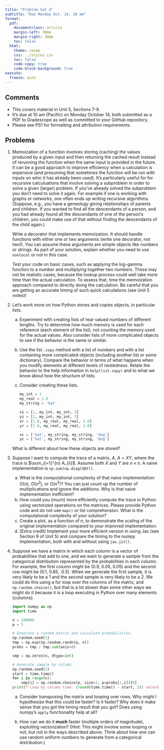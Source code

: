 ```yaml
---
title: "Problem Set 4"
subtitle: "Due Monday Oct. 14, 10 am"
format:
  pdf:
    documentclass: article
    margin-left: 30mm
    margin-right: 30mm
    toc: false
  html:
    theme: cosmo
    css: ../styles.css
    toc: false
    code-copy: true
    code-block-background: true
execute:
  freeze: auto
---
```



## Comments

- This covers material in Unit 5, Sections 7-9.
- It's due at 10 am (Pacific) on Monday October 14, both submitted as a PDF to Gradescope as well as committed to your GitHub repository.
- Please see PS1 for formatting and attribution requirements.

## Problems


1. Memoization of a function involves storing (caching) the values produced by a given input and then returning the cached result instead of rerunning the function when the same input is provided in the future. It can be a good approach to improve efficiency when a calculation is expensive (and presuming that sometimes the function will be run with inputs on whic it has already been used). It's particularly useful for for recursive calculuations that involve solving a subproblem in order to solve a given (larger) problem. If you've already solved the subproblem you don't need to solve it again. For example if one is working with graphs or networks, one often ends up writing recursive algorithms. (Suppose, e.g., you have a geneology giving relationships of parents and children. If you wanted to find all the descendants of a person, and you had already found all the descendants of one of the person's children, you could make use of that without finding the descendants of the child again.)

   Write a decorator that implements memoization. It should handle functions with either one or two arguments (write one decorator, not two!). You can assume these arguments are simple objects like numbers or strings. As part of your solution, explain whether you need to use `nonlocal` or not in this case. 

   Test your code on basic cases, such as applying the log-gamma function to a number and multiplying together two numbers. These may not be realistic cases, because the lookup process could well take more time than the actual calculation. To assess that, time the memoization approach compared to directly doing the calculation. Be careful that you are getting an accurate timing of such quick calculations (see Unit 5 notes)! 

2. Let's work more on how Python stores and copies objects, in particular lists.

   a. Experiment with creating lists of real-valued numbers of different lengths. Try to determine how much memory is used for each reference (each element of the list), not counting the memory used for the actual values. Also consider lists of more complicated objects to see if the behavior is the same or similar. 

   b. Use the list `.copy` method with a list of numbers and with a list containing more complicated objects (including another list or some dictionary). Compare the behavior in terms of what happens when you modify elements at different levels of nestedness. Relate the behavior to the help information in `help(list.copy)` and to what we know about how the structure of lists.

   c. Consider creating these lists.

      ```python
      my_int = 1
      my_real = 1.0
      my_string = 'hat'

      xi = [1, my_int, my_int, 2]
      yi = [1, my_int, my_int, 2]
      xr = [1.0, my_real, my_real, 2.0]
      yr = [1.0, my_real, my_real, 2.0]

      xc = ['hat', my_string, my_string, 'dog']
      yc = ['hat', my_string, my_string, 'dog']
      ```

   What is different about how these objects are stored?

3. Suppose I want to compute the trace of a matrix, $A$, $A=XY$, where the trace is $\sum_{i=1}^{n} A_{ii}$. Assume both $X$ and $Y$ are $n \times n$. A naive implementation is `np.sum(np.diag(X@Y))`.

   a. What is the computational complexity of that naive implementation: $O(n)$, $O(n^2)$, or $O(n^3)$? You can just count up the number of multiplications and ignore the additions. Why is that naive implementation inefficient?
   b. How could you (much) more eﬀiciently compute the trace in Python using vectorized operations on the matrices. Please provide Python code and do not use `map()` or list comprehension. What is the computational complexity of your solution?
   c. Create a plot, as a function of $n$, to demonstrate the scaling of the original implementation compared to your improved implementation.
   e. (Extra credit) Implement your more efficient version in using Jax (see Section 9 of Unit 5) and compare the timing to the numpy implementation, both with and without using `jax.jit()`.

4. Suppose we have a matrix in which each column is a vector
of probabilities that add to one, and we want to generate a sample from
the categorical distribution represented by the probabilities in each column.
For example, the first column might be (0.9, 0.05, 0.05)
and the second row might be (0.1, 0.85, .0.5). When we generate the
first sample, it is very likely to be a 1 and the second sample is very
likely to be a 2. We could do this using a for loop over the columns of the
matrix, and `np.random.choice()`, but that is a lot slower than some
other ways we might do it because it is a loop executing in Python over many
elements (columns).

   ```python
   import numpy as np
   import time

   n = 100000
   p = 5

   # Generate a random matrix and calculate probabilities.
   np.random.seed(1)
   tmp = np.exp(np.random.randn(p, n))
   probs = tmp / tmp.sum(axis=0)

   smp = np.zeros(n, dtype=int)

   # Generate sample by column.
   np.random.seed(1)
   start = time.time()
   for i in range(n):
       smp[i] = np.random.choice(p, size=1, p=probs[:,i])[0]
   print(f"Loop by column time: {round(time.time() - start, 2)} seconds.")
   ```

   a. Consider transposing the matrix and looping over rows. Why might I hypothesize that this could be faster? Is it faster? Why does it make sense that you got the timing result that you got? Does using numpy's `apply` functionality help at all?

   b. How can we do it **much** faster (multiple orders of magnitude), exploiting vectorization? (Hint: This might involve some looping or not, but not in the ways described above. Think about how one can use random uniform numbers to generate from a categorical distribution.)


